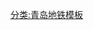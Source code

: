 {{鐵道路線|lua=1
| 模板名稱 = 青岛地铁3号线
| 名稱 = [[青岛地铁]][[青岛地铁3号线|3号线]]
| 代表色 = {{青岛地铁标志色|3}}
| 車站列表 = #青岛站 (地铁)!青岛站#{{QM|1i}}{{QM|g}} ~ #人民会堂站 (青岛市)!人民会堂#{{QM|4i}} ~ 汇泉广场 ~ 中山公园站 (青岛地铁)!中山公园 ~ 太平角公园 ~ 延安三路 ~ #五四广场#{{QM|2i}}{{QM|8i}} ~ 江西路 ~ 宁夏路 ~ 敦化路 ~ #错埠岭#{{QM|4i}} ~ 清江路 ~ 双山 ~ 长沙路 ~ 地铁大厦站 (青岛地铁)!地铁大厦 ~ 海尔路 ~ 万年泉路 ~ #李村#{{QM|2i}} ~ 君峰路 ~ 振华路 ~ 永平路 ~ #青岛北站 (地铁)!青岛北站#{{QM|1i}}{{QM|8i}}{{QM|g}}
}}<noinclude>
[[分类:青岛地铁模板]]
</noinclude>